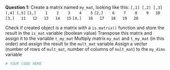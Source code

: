 **Question 1:** Create a matrix named `my_mat`, looking like this:
`      [,1] [,2] [,3] [,4] [,5]`
`[1,]    1    2    3    4    5`
`[2,]    6    7    8    9   10`
`[3,]   11   12   13   14   15`
`[4,]   16   17   18   19   20`

Check if created object is a matrix with a `is.matrix()` function and store the result in the `is_mat` variable (boolean value)
Transpose this matrix and assign it to the variable `t_my_mat`
Multiply matrix `my_mat` and `t_my_mat` (in this order) and assign the result to the `mult_mat` variable
Assign a vector (number of rows of `mult_mat`, number of columns of `mult_mat`) to the `my_dims` variable


```r
# YOUR CODE HERE
```
